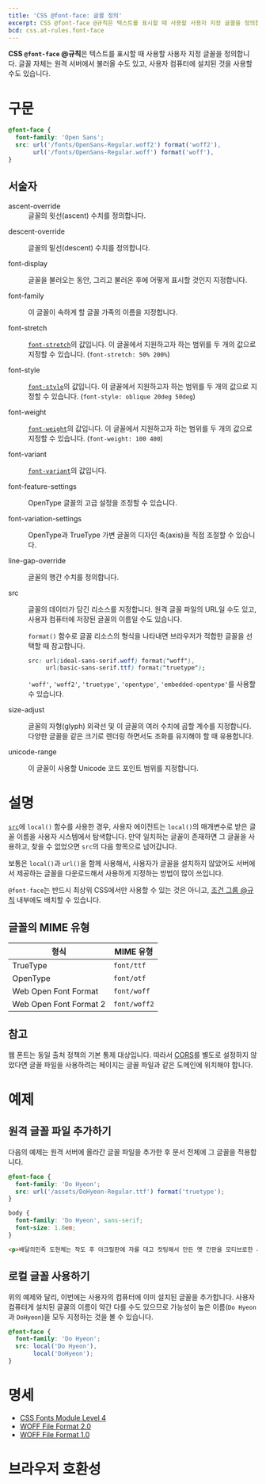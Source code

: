 ```yaml
---
title: 'CSS @font-face: 글꼴 정의'
excerpt: CSS @font-face @규칙은 텍스트를 표시할 때 사용할 사용자 지정 글꼴을 정의합니다. 글꼴 자체는 원격 서버에서 불러올 수도 있고, 사용자 컴퓨터에 설치된 것을 사용할 수도 있습니다.
bcd: css.at-rules.font-face
---
```


**CSS `@font-face` @규칙**은 텍스트를 표시할 때 사용할 사용자 지정 글꼴을 정의합니다. 글꼴 자체는 원격 서버에서 불러올 수도 있고, 사용자 컴퓨터에 설치된 것을 사용할 수도 있습니다.

# 구문

```css
@font-face {
  font-family: 'Open Sans';
  src: url('/fonts/OpenSans-Regular.woff2') format('woff2'),
       url('/fonts/OpenSans-Regular.woff') format('woff'),
}
```

## 서술자

<dl>
<Term>ascent-override</Term>
<dd>글꼴의 윗선(ascent) 수치를 정의합니다.</dd>

<Term>descent-override</Term>
<dd>글꼴의 밑선(descent) 수치를 정의합니다.</dd>

<Term href="./@font-face/font-display">font-display</Term>
<dd>글꼴을 불러오는 동안, 그리고 불러온 후에 어떻게 표시할 것인지 지정합니다.</dd>

<Term>font-family</Term>
<dd>이 글꼴이 속하게 할 글꼴 가족의 이름을 지정합니다.</dd>

<Term>font-stretch</Term>
<dd>

[`font-stretch`](https://developer.mozilla.org/en-US/docs/Web/CSS/font-stretch)의 값입니다. 이 글꼴에서 지원하고자 하는 범위를 두 개의 값으로 지정할 수 있습니다. (`font-stretch: 50% 200%`)

</dd>

<Term>font-style</Term>
<dd>

[`font-style`](https://developer.mozilla.org/en-US/docs/Web/CSS/font-style)의 값입니다. 이 글꼴에서 지원하고자 하는 범위를 두 개의 값으로 지정할 수 있습니다. (`font-style: oblique 20deg 50deg`)

</dd>

<Term>font-weight</Term>
<dd>

[`font-weight`](https://developer.mozilla.org/en-US/docs/Web/CSS/font-weight)의 값입니다. 이 글꼴에서 지원하고자 하는 범위를 두 개의 값으로 지정할 수 있습니다. (`font-weight: 100 400`)

</dd>

<Term>font-variant</Term>
<dd>

[`font-variant`](https://developer.mozilla.org/en-US/docs/Web/CSS/font-variant)의 값입니다.

</dd>

<Term>font-feature-settings</Term>
<dd>OpenType 글꼴의 고급 설정을 조정할 수 있습니다.</dd>

<Term>font-variation-settings</Term>
<dd>OpenType과 TrueType 가변 글꼴의 디자인 축(axis)을 직접 조절할 수 있습니다.</dd>

<Term>line-gap-override</Term>
<dd>글꼴의 행간 수치를 정의합니다.</dd>

<Term>src</Term>
<dd>

글꼴의 데이터가 담긴 리소스를 지정합니다. 원격 글꼴 파일의 URL일 수도 있고, 사용자 컴퓨터에 저장된 글꼴의 이름일 수도 있습니다.

`format()` 함수로 글꼴 리소스의 형식을 나타내면 브라우저가 적합한 글꼴을 선택할 때 참고합니다.

```css
src: url(ideal-sans-serif.woff) format("woff"),
     url(basic-sans-serif.ttf) format("truetype");
```

`'woff'`, `'woff2'`, `'truetype'`, `'opentype'`, `'embedded-opentype'`를 사용할 수 있습니다.

</dd>

<Term experimental>size-adjust</Term>
<dd>글꼴의 자형(glyph) 외곽선 및 이 글꼴의 여러 수치에 곱할 계수를 지정합니다. 다양한 글꼴을 같은 크기로 렌더링 하면서도 조화를 유지해야 할 때 유용합니다.</dd>

<Term>unicode-range</Term>
<dd>이 글꼴이 사용할 Unicode 코드 포인트 범위를 지정합니다.</dd>
</dl>

# 설명

[`src`](#term-src)에 `local()` 함수를 사용한 경우, 사용자 에이전트는 `local()`의 매개변수로 받은 글꼴 이름을 사용자 시스템에서 탐색합니다. 만약 일치하는 글꼴이 존재하면 그 글꼴을 사용하고, 찾을 수 없었으면 `src`의 다음 항목으로 넘어갑니다.

보통은 `local()`과 `url()`을 함께 사용해서, 사용자가 글꼴을 설치하지 않았어도 서버에서 제공하는 글꼴을 다운로드해서 사용하게 지정하는 방법이 많이 쓰입니다.

`@font-face`는 반드시 최상위 CSS에서만 사용할 수 있는 것은 아니고, [조건 그룹 @규칙](https://developer.mozilla.org/en-US/docs/Web/CSS/At-rule#conditional_group_rules) 내부에도 배치할 수 있습니다.

## 글꼴의 MIME 유형

| 형식                   | MIME 유형    |
| ---------------------- | ------------ |
| TrueType               | `font/ttf`   |
| OpenType               | `font/otf`   |
| Web Open Font Format   | `font/woff`  |
| Web Open Font Format 2 | `font/woff2` |

## 참고

웹 폰트는 동일 출처 정책의 기본 통제 대상입니다. 따라서 [CORS](https://developer.mozilla.org/en-US/docs/Web/HTTP/CORS)를 별도로 설정하지 않았다면 글꼴 파일을 사용하려는 페이지는 글꼴 파일과 같은 도메인에 위치해야 합니다.

# 예제

## 원격 글꼴 파일 추가하기

다음의 예제는 원격 서버에 올라간 글꼴 파일을 추가한 후 문서 전체에 그 글꼴을 적용합니다.

```css name=remote
@font-face {
  font-family: 'Do Hyeon';
  src: url('/assets/DoHyeon-Regular.ttf') format('truetype');
}

body {
  font-family: 'Do Hyeon', sans-serif;
  font-size: 1.8em;
}
```

```html name=remote
<p>배달의민족 도현체는 작도 후 아크릴판에 자를 대고 컷팅해서 만든 옛 간판을 모티브로한 서체입니다.</p>
```

<LiveExample name="remote" height={100} />

## 로컬 글꼴 사용하기

위의 예제와 달리, 이번에는 사용자의 컴퓨터에 이미 설치된 글꼴을 추가합니다. 사용자 컴퓨터게 설치된 글꼴의 이름이 약간 다를 수도 있으므로 가능성이 높은 이름(`Do Hyeon`과 `DoHyeon`)을 모두 지정하는 것을 볼 수 있습니다.

```css
@font-face {
  font-family: 'Do Hyeon';
  src: local('Do Hyeon'),
       local('DoHyeon');
}
```

# 명세

- [CSS Fonts Module Level 4](https://drafts.csswg.org/css-fonts-4/#font-face-rule)
- [WOFF File Format 2.0](https://www.w3.org/TR/WOFF2/)
- [WOFF File Format 1.0](https://www.w3.org/TR/WOFF/)

# 브라우저 호환성

<BrowserCompat data={bcd} />
